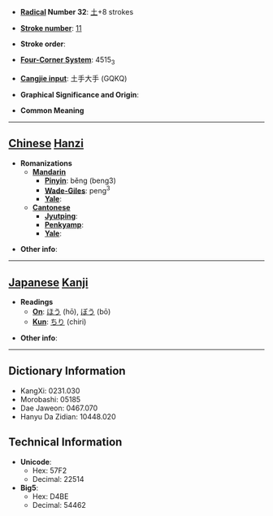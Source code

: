 * '''[[Wiktionary:Chinese radical index| Radical]] Number 32''': [[Wiktionary:Chinese radical index 土|土]]+8 strokes

* '''[[Wiktionary:Chinese total strokes index|Stroke number]]''': [[Wiktionary:Chinese total strokes index 11|11]]

* '''Stroke order''': 

* '''[[Wiktionary:Chinese four corner index|Four-Corner System]]''': 4515<sub>3</sub>

* '''[[Wiktionary:Chinese Cangjie index|Cangjie input]]''': 土手大手 (GQKQ)

* '''Graphical Significance and Origin''': 

* '''Common Meaning'''

----

== [[Chinese]] [[Hanzi]] ==

* '''Romanizations'''
** '''[[Mandarin]]'''
*** '''[[Pinyin]]''': běng (beng3)
*** '''[[Wade-Giles]]''': peng<sup>3</sup>
*** '''[[Yale]]''': 
** '''[[Cantonese]]'''
*** '''[[Jyutping]]''':
*** '''[[Penkyamp]]''': 
*** '''[[Yale]]''': 

* '''Other info''': 

----

== [[Japanese]] [[Kanji]] ==

* '''Readings'''
** '''[[On]]''': [[ほう]] (hō), [[ぼう]] (bō)
** '''[[Kun]]''': [[ちり]] (chiri)

* '''Other info''':  

----

== Dictionary Information ==

* KangXi: 0231.030
* Morobashi: 05185
* Dae Jaweon: 0467.070
* Hanyu Da Zidian: 10448.020

== Technical Information ==

* '''Unicode''':
** Hex: 57F2
** Decimal: 22514
* '''Big5''':
** Hex: D4BE
** Decimal: 54462